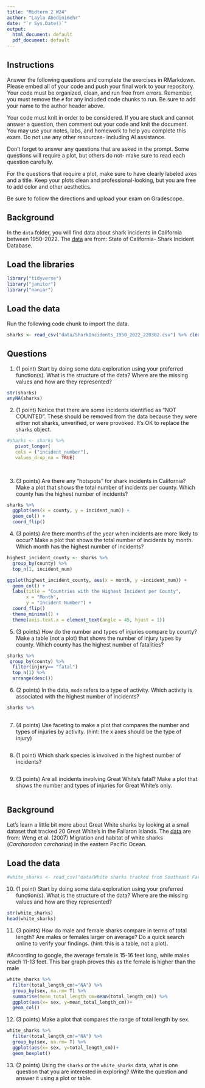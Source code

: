 ```yaml
---
title: "Midterm 2 W24"
author: "Layla Abedinimehr"
date: "`r Sys.Date()`"
output:
  html_document: default
  pdf_document: default
---
```


## Instructions
Answer the following questions and complete the exercises in RMarkdown. Please embed all of your code and push your final work to your repository. Your code must be organized, clean, and run free from errors. Remember, you must remove the `#` for any included code chunks to run. Be sure to add your name to the author header above. 

Your code must knit in order to be considered. If you are stuck and cannot answer a question, then comment out your code and knit the document. You may use your notes, labs, and homework to help you complete this exam. Do not use any other resources- including AI assistance.  

Don't forget to answer any questions that are asked in the prompt. Some questions will require a plot, but others do not- make sure to read each question carefully.  

For the questions that require a plot, make sure to have clearly labeled axes and a title. Keep your plots clean and professional-looking, but you are free to add color and other aesthetics.  

Be sure to follow the directions and upload your exam on Gradescope.    

## Background
In the `data` folder, you will find data about shark incidents in California between 1950-2022. The [data](https://catalog.data.gov/dataset/shark-incident-database-california-56167) are from: State of California- Shark Incident Database.   

## Load the libraries
```r
library("tidyverse")
library("janitor")
library("naniar")
```

## Load the data
Run the following code chunk to import the data.
```r
sharks <- read_csv("data/SharkIncidents_1950_2022_220302.csv") %>% clean_names()
```

## Questions
1. (1 point) Start by doing some data exploration using your preferred function(s). What is the structure of the data? Where are the missing values and how are they represented?  

```r
str(sharks)
anyNA(sharks)
```


2. (1 point) Notice that there are some incidents identified as "NOT COUNTED". These should be removed from the data because they were either not sharks, unverified, or were provoked. It's OK to replace the `sharks` object.
```r
#sharks <- sharks %>%
   pivot_longer(
   cols = ("incident_number"),
   values_drop_na = TRUE)
  
  
```

3. (3 points) Are there any "hotspots" for shark incidents in California? Make a plot that shows the total number of incidents per county. Which county has the highest number of incidents?

```r
sharks %>%
  ggplot(aes(x = county, y = incident_num)) +
  geom_col() +
  coord_flip()
```

4. (3 points) Are there months of the year when incidents are more likely to occur? Make a plot that shows the total number of incidents by month. Which month has the highest number of incidents?  
```r
highest_incident_county <- sharks %>%
  group_by(county) %>%
  top_n(1, incident_num)
```

```r
ggplot(highest_incident_county, aes(x = month, y =incident_num)) +
  geom_col() +
  labs(title = "Countries with the Highest Incident per County",
       x = "Month",
       y = "Incident Number") +
  coord_flip()
  theme_minimal() +
  theme(axis.text.x = element_text(angle = 45, hjust = 1))
```

5. (3 points) How do the number and types of injuries compare by county? Make a table (not a plot) that shows the number of injury types by county. Which county has the highest number of fatalities?  
```r
sharks %>%
 group_by(county) %>%
  filter(injury== "fatal")
  top_n(1) %>%
  arrange(desc())
```
  

6. (2 points) In the data, `mode` refers to a type of activity. Which activity is associated with the highest number of incidents?
```r
sharks %>%
  
```

7. (4 points) Use faceting to make a plot that compares the number and types of injuries by activity. (hint: the x axes should be the type of injury) 
```r

```


8. (1 point) Which shark species is involved in the highest number of incidents?  
```r

```

9. (3 points) Are all incidents involving Great White's fatal? Make a plot that shows the number and types of injuries for Great White's only.  
```r

```


## Background
Let's learn a little bit more about Great White sharks by looking at a small dataset that tracked 20 Great White's in the Fallaron Islands. The [data](https://link.springer.com/article/10.1007/s00227-007-0739-4) are from: Weng et al. (2007) Migration and habitat of white sharks (_Carcharodon carcharias_) in the eastern Pacific Ocean.

## Load the data
```r
#white_sharks <- read_csv("data/White sharks tracked from Southeast Farallon Island, CA, USA, 1999 2004.csv", na = c("?", "n/a")) %>% clean_names()
```

10. (1 point) Start by doing some data exploration using your preferred function(s). What is the structure of the data? Where are the missing values and how are they represented?
```r
str(white_sharks)
head(white_sharks)
```

11. (3 points) How do male and female sharks compare in terms of total length? Are males or females larger on average? Do a quick search online to verify your findings. (hint: this is a table, not a plot).  

#Acoording to google, the average female is 15-16 feet long, while males reach 11-13 feet. This bar graph proves this as the female is higher than the male 

```r
white_sharks %>%
  filter(total_length_cm!="NA") %>%
  group_by(sex, na.rm= T) %>%
  summarise(mean_total_length_cm=mean(total_length_cm)) %>%
  ggplot(aes(x= sex, y=mean_total_length_cm))+
  geom_col()
```



12. (3 points) Make a plot that compares the range of total length by sex.
```r
white_sharks %>%
  filter(total_length_cm!="NA") %>%
  group_by(sex, na.rm= T) %>%
  ggplot(aes(x= sex, y=total_length_cm))+
  geom_boxplot()
```


13. (2 points) Using the `sharks` or the `white_sharks` data, what is one question that you are interested in exploring? Write the question and answer it using a plot or table.  